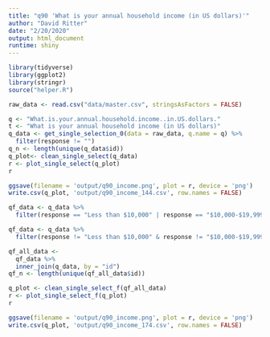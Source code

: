 ```yaml
---
title: "q90 'What is your annual household income (in US dollars)'"
author: "David Ritter"
date: "2/20/2020"
output: html_document
runtime: shiny
---
```


```r
library(tidyverse)
library(ggplot2)
library(stringr)
source("helper.R")
```

```r
raw_data <- read.csv("data/master.csv", stringsAsFactors = FALSE)
```

```r
q <- "What.is.your.annual.household.income..in.US.dollars."
t <- "What is your annual household income (in US dollars)"
q_data <- get_single_selection_0(data = raw_data, q.name = q) %>%
  filter(response != "")
q_n <- length(unique(q_data$id))
q_plot<- clean_single_select(q_data)
r <- plot_single_select(q_plot)
r
```

```r
ggsave(filename = 'output/q90_income.png', plot = r, device = 'png')
write.csv(q_plot, 'output/q90_income_144.csv', row.names = FALSE)
```

```r
qf_data <- q_data %>%
  filter(response == "Less than $10,000" | response == "$10,000-$19,999" | response == "$20,000-$29,999" | response == "$30,000-$39,999" | response == "$40,000-$49,999" | response == "$50,000-$59,999")
```

```r
qf_data <- q_data %>%
  filter(response != "Less than $10,000" & response != "$10,000-$19,999" & response != "$20,000-$29,999" & response != "$30,000-$39,999" & response != "$40,000-$49,999" & response != "$50,000-$59,999")
```

```r
qf_all_data <- 
  qf_data %>%
  inner_join(q_data, by = "id")
qf_n <- length(unique(qf_all_data$id))
```

```r
q_plot <- clean_single_select_f(qf_all_data)
r <- plot_single_select_f(q_plot)
r
```

```r
ggsave(filename = 'output/q90_income.png', plot = r, device = 'png')
write.csv(q_plot, 'output/q90_income_174.csv', row.names = FALSE)
```
